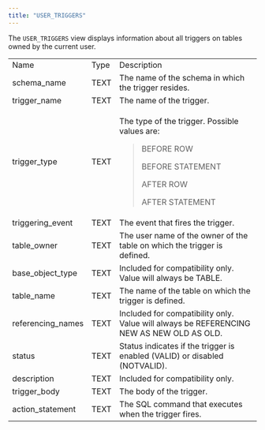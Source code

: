 ```yaml
---
title: "USER_TRIGGERS"
---
```


<div id="user_triggers" class="registered_link"></div>


The `USER_TRIGGERS` view displays information about all triggers on tables owned by the current user.

<table><tbody><tr class="odd"><td>Name</td><td>Type</td><td>Description</td></tr><tr class="even"><td>schema_name</td><td>TEXT</td><td>The name of the schema in which the trigger resides.</td></tr><tr class="odd"><td>trigger_name</td><td>TEXT</td><td>The name of the trigger.</td></tr><tr class="even"><td><p>trigger_type</p></td><td><p>TEXT</p></td><td><p>The type of the trigger. Possible values are:</p><blockquote><p>BEFORE ROW</p><p>BEFORE STATEMENT</p><p>AFTER ROW</p><p>AFTER STATEMENT</p></blockquote></td></tr><tr class="odd"><td>triggering_event</td><td>TEXT</td><td>The event that fires the trigger.</td></tr><tr class="even"><td>table_owner</td><td>TEXT</td><td>The user name of the owner of the table on which the trigger is defined.</td></tr><tr class="odd"><td>base_object_type</td><td>TEXT</td><td>Included for compatibility only. Value will always be TABLE.</td></tr><tr class="even"><td>table_name</td><td>TEXT</td><td>The name of the table on which the trigger is defined.</td></tr><tr class="odd"><td>referencing_names</td><td>TEXT</td><td>Included for compatibility only. Value will always be REFERENCING NEW AS NEW OLD AS OLD.</td></tr><tr class="even"><td>status</td><td>TEXT</td><td>Status indicates if the trigger is enabled (VALID) or disabled (NOTVALID).</td></tr><tr class="odd"><td>description</td><td>TEXT</td><td>Included for compatibility only.</td></tr><tr class="even"><td>trigger_body</td><td>TEXT</td><td>The body of the trigger.</td></tr><tr class="odd"><td>action_statement</td><td>TEXT</td><td>The SQL command that executes when the trigger fires.</td></tr></tbody></table>
